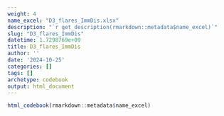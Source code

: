 ```yaml
---
weight: 4
name_excel: "D3_flares_ImmDis.xlsx"
description: "`r get_description(rmarkdown::metadata$name_excel)`"
slug: "D3_flares_ImmDis"
datetime: 1.7298769e+09
title: D3_flares_ImmDis
author: ''
date: '2024-10-25'
categories: []
tags: []
archetype: codebook
output: html_document
---
```


```r
html_codebook(rmarkdown::metadata$name_excel)
```
